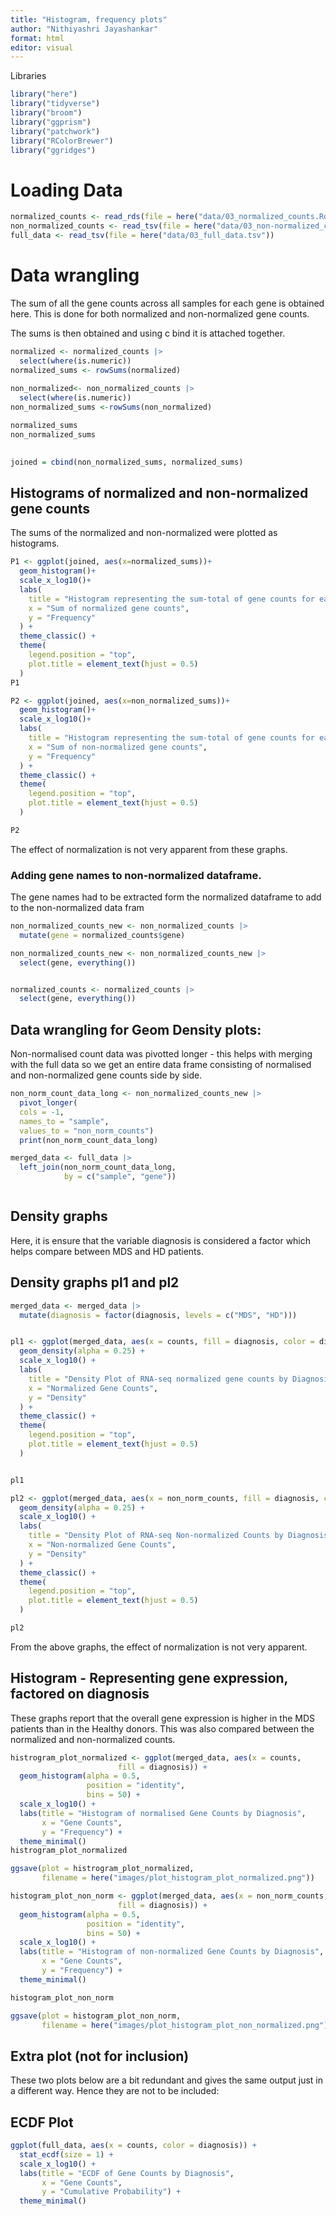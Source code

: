 ```yaml
---
title: "Histogram, frequency plots"
author: "Nithiyashri Jayashankar"
format: html
editor: visual
---
```


Libraries

```r

library("here")
library("tidyverse")
library("broom")
library("ggprism")
library("patchwork")
library("RColorBrewer")
library("ggridges")
```

# Loading Data

```r

normalized_counts <- read_rds(file = here("data/03_normalized_counts.Rdata"))
non_normalized_counts <- read_tsv(file = here("data/03_non-normalized_counts.tsv"))
full_data <- read_tsv(file = here("data/03_full_data.tsv"))

```

# Data wrangling

The sum of all the gene counts across all samples for each gene is obtained here. This is done for both normalized and non-normalized gene counts.

The sums is then obtained and using c bind it is attached together.

```r
normalized <- normalized_counts |>
  select(where(is.numeric))
normalized_sums <- rowSums(normalized)
  
non_normalized<- non_normalized_counts |> 
  select(where(is.numeric))
non_normalized_sums <-rowSums(non_normalized)

normalized_sums
non_normalized_sums
  
```

```r
joined = cbind(non_normalized_sums, normalized_sums)
```

## Histograms of normalized and non-normalized gene counts

The sums of the normalized and non-normalized were plotted as histograms.

```r
P1 <- ggplot(joined, aes(x=normalized_sums))+
  geom_histogram()+
  scale_x_log10()+
  labs(
    title = "Histogram representing the sum-total of gene counts for each gene across samples",
    x = "Sum of normalized gene counts",
    y = "Frequency"
  ) +
  theme_classic() +
  theme(
    legend.position = "top",
    plot.title = element_text(hjust = 0.5)
  )
P1
```

```r
P2 <- ggplot(joined, aes(x=non_normalized_sums))+
  geom_histogram()+
  scale_x_log10()+
  labs(
    title = "Histogram representing the sum-total of gene counts for each gene across samples (Non- normalized)",
    x = "Sum of non-normalized gene counts",
    y = "Frequency"
  ) +
  theme_classic() +
  theme(
    legend.position = "top",
    plot.title = element_text(hjust = 0.5)
  )

P2
```

The effect of normalization is not very apparent from these graphs.

### Adding gene names to non-normalized dataframe.

The gene names had to be extracted form the normalized dataframe to add to the non-normalized data fram

```r

non_normalized_counts_new <- non_normalized_counts |>
  mutate(gene = normalized_counts$gene)

non_normalized_counts_new <- non_normalized_counts_new |> 
  select(gene, everything())


normalized_counts <- normalized_counts |> 
  select(gene, everything())

```

## 

## Data wrangling for Geom Density plots:

Non-normalised count data was pivotted longer - this helps with merging with the full data so we get an entire data frame consisting of normalised and non-normalized gene counts side by side.

```r
non_norm_count_data_long <- non_normalized_counts_new |>
  pivot_longer(
  cols = -1,
  names_to = "sample",
  values_to = "non_norm_counts")
  print(non_norm_count_data_long)
```

```r
merged_data <- full_data |>
  left_join(non_norm_count_data_long, 
            by = c("sample", "gene")) 



```

## Density graphs

Here, it is ensure that the variable diagnosis is considered a factor which helps compare between MDS and HD patients.

## Density graphs pl1 and pl2

```r
merged_data <- merged_data |>
  mutate(diagnosis = factor(diagnosis, levels = c("MDS", "HD")))


pl1 <- ggplot(merged_data, aes(x = counts, fill = diagnosis, color = diagnosis)) +
  geom_density(alpha = 0.25) +
  scale_x_log10() +  
  labs(
    title = "Density Plot of RNA-seq normalized gene counts by Diagnosis",
    x = "Normalized Gene Counts",
    y = "Density"
  ) +
  theme_classic() +
  theme(
    legend.position = "top",
    plot.title = element_text(hjust = 0.5)
  )


pl1
```

```r

pl2 <- ggplot(merged_data, aes(x = non_norm_counts, fill = diagnosis, color = diagnosis)) +
  geom_density(alpha = 0.25) +
  scale_x_log10() +  
  labs(
    title = "Density Plot of RNA-seq Non-normalized Counts by Diagnosis",
    x = "Non-normalized Gene Counts",
    y = "Density"
  ) +
  theme_classic() +
  theme(
    legend.position = "top",
    plot.title = element_text(hjust = 0.5)
  )

pl2
```

From the above graphs, the effect of normalization is not very apparent.

## Histogram - Representing gene expression, factored on diagnosis

These graphs report that the overall gene expression is higher in the MDS patients than in the Healthy donors. This was also compared between the normalized and non-normalized counts.

```r
histrogram_plot_normalized <- ggplot(merged_data, aes(x = counts, 
                        fill = diagnosis)) +
  geom_histogram(alpha = 0.5, 
                 position = "identity",
                 bins = 50) +
  scale_x_log10() +
  labs(title = "Histogram of normalised Gene Counts by Diagnosis",
       x = "Gene Counts",
       y = "Frequency") +
  theme_minimal()
histrogram_plot_normalized

ggsave(plot = histrogram_plot_normalized, 
       filename = here("images/plot_histogram_plot_normalized.png"))
```

```r
histogram_plot_non_norm <- ggplot(merged_data, aes(x = non_norm_counts, 
                        fill = diagnosis)) +
  geom_histogram(alpha = 0.5, 
                 position = "identity", 
                 bins = 50) +
  scale_x_log10() +
  labs(title = "Histogram of non-normalized Gene Counts by Diagnosis",
       x = "Gene Counts",
       y = "Frequency") +
  theme_minimal()

histogram_plot_non_norm

ggsave(plot = histogram_plot_non_norm,
       filename = here("images/plot_histogram_plot_non_normalized.png"))

```

## Extra plot (not for inclusion)

These two plots below are a bit redundant and gives the same output just in a different way. Hence they are not to be included:

## ECDF Plot

```r
ggplot(full_data, aes(x = counts, color = diagnosis)) +
  stat_ecdf(size = 1) +
  scale_x_log10() +
  labs(title = "ECDF of Gene Counts by Diagnosis",
       x = "Gene Counts",
       y = "Cumulative Probability") +
  theme_minimal()
```
